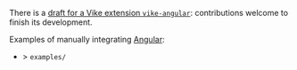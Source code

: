 
There is a [draft for a Vike extension `vike-angular`](https://github.com/vikejs/vike-angular): contributions welcome to finish its development.

Examples of manually integrating [Angular](https://angular.io/):
 - <Example timestamp="2023.12" repo="nitedani/vite-plugin-angular" /> &gt; `examples/`
